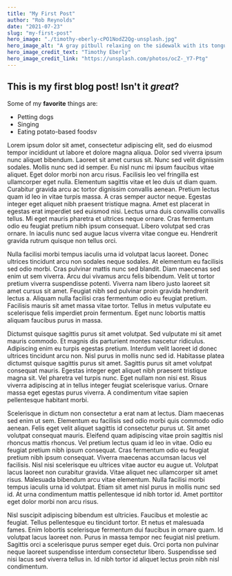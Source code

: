 ```yaml
---
title: "My First Post"
author: "Rob Reynolds"
date: "2021-07-23"
slug: "my-first-post"
hero_image: "./timothy-eberly-cPO1NodZ2Qg-unsplash.jpg"
hero_image_alt: "A gray pitbull relaxing on the sidewalk with its tongue hanging out"
hero_image_credit_text: "Timothy Eberly"
hero_image_credit_link: "https://unsplash.com/photos/ocZ-_Y7-Ptg"
---
```


## This is my first blog post! Isn't it *great*?

Some of my **favorite** things are:

* Petting dogs
* Singing
* Eating potato-based foodsv

Lorem ipsum dolor sit amet, consectetur adipiscing elit, sed do eiusmod tempor incididunt ut labore et dolore magna aliqua. Dolor sed viverra ipsum nunc aliquet bibendum. Laoreet sit amet cursus sit. Nunc sed velit dignissim sodales. Mollis nunc sed id semper. Eu nisl nunc mi ipsum faucibus vitae aliquet. Eget dolor morbi non arcu risus. Facilisis leo vel fringilla est ullamcorper eget nulla. Elementum sagittis vitae et leo duis ut diam quam. Curabitur gravida arcu ac tortor dignissim convallis aenean. Pretium lectus quam id leo in vitae turpis massa. A cras semper auctor neque. Egestas integer eget aliquet nibh praesent tristique magna. Amet est placerat in egestas erat imperdiet sed euismod nisi. Lectus urna duis convallis convallis tellus. Mi eget mauris pharetra et ultrices neque ornare. Cras fermentum odio eu feugiat pretium nibh ipsum consequat. Libero volutpat sed cras ornare. In iaculis nunc sed augue lacus viverra vitae congue eu. Hendrerit gravida rutrum quisque non tellus orci.

Nulla facilisi morbi tempus iaculis urna id volutpat lacus laoreet. Donec ultrices tincidunt arcu non sodales neque sodales. At elementum eu facilisis sed odio morbi. Cras pulvinar mattis nunc sed blandit. Diam maecenas sed enim ut sem viverra. Arcu dui vivamus arcu felis bibendum. Velit ut tortor pretium viverra suspendisse potenti. Viverra nam libero justo laoreet sit amet cursus sit amet. Feugiat nibh sed pulvinar proin gravida hendrerit lectus a. Aliquam nulla facilisi cras fermentum odio eu feugiat pretium. Facilisis mauris sit amet massa vitae tortor. Tellus in metus vulputate eu scelerisque felis imperdiet proin fermentum. Eget nunc lobortis mattis aliquam faucibus purus in massa.

Dictumst quisque sagittis purus sit amet volutpat. Sed vulputate mi sit amet mauris commodo. Et magnis dis parturient montes nascetur ridiculus. Adipiscing enim eu turpis egestas pretium. Interdum velit laoreet id donec ultrices tincidunt arcu non. Nisl purus in mollis nunc sed id. Habitasse platea dictumst quisque sagittis purus sit amet. Sagittis purus sit amet volutpat consequat mauris. Egestas integer eget aliquet nibh praesent tristique magna sit. Vel pharetra vel turpis nunc. Eget nullam non nisi est. Risus viverra adipiscing at in tellus integer feugiat scelerisque varius. Ornare massa eget egestas purus viverra. A condimentum vitae sapien pellentesque habitant morbi.

Scelerisque in dictum non consectetur a erat nam at lectus. Diam maecenas sed enim ut sem. Elementum eu facilisis sed odio morbi quis commodo odio aenean. Felis eget velit aliquet sagittis id consectetur purus ut. Sit amet volutpat consequat mauris. Eleifend quam adipiscing vitae proin sagittis nisl rhoncus mattis rhoncus. Vel pretium lectus quam id leo in vitae. Odio eu feugiat pretium nibh ipsum consequat. Cras fermentum odio eu feugiat pretium nibh ipsum consequat. Viverra maecenas accumsan lacus vel facilisis. Nisl nisi scelerisque eu ultrices vitae auctor eu augue ut. Volutpat lacus laoreet non curabitur gravida. Vitae aliquet nec ullamcorper sit amet risus. Malesuada bibendum arcu vitae elementum. Nulla facilisi morbi tempus iaculis urna id volutpat. Etiam sit amet nisl purus in mollis nunc sed id. At urna condimentum mattis pellentesque id nibh tortor id. Amet porttitor eget dolor morbi non arcu risus.

Nisl suscipit adipiscing bibendum est ultricies. Faucibus et molestie ac feugiat. Tellus pellentesque eu tincidunt tortor. Et netus et malesuada fames. Enim lobortis scelerisque fermentum dui faucibus in ornare quam. Id volutpat lacus laoreet non. Purus in massa tempor nec feugiat nisl pretium. Sagittis orci a scelerisque purus semper eget duis. Orci porta non pulvinar neque laoreet suspendisse interdum consectetur libero. Suspendisse sed nisi lacus sed viverra tellus in. Id nibh tortor id aliquet lectus proin nibh nisl condimentum.